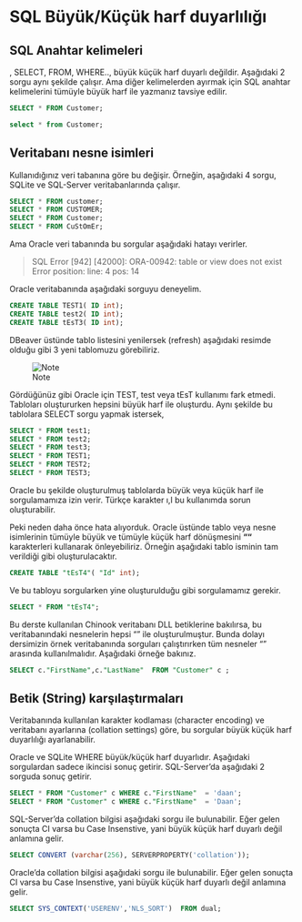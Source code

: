 # SQL Büyük/Küçük harf duyarlılığı

## SQL Anahtar kelimeleri

, SELECT, FROM, WHERE.., büyük küçük harf duyarlı değildir.
Aşağıdaki 2 sorgu aynı şekilde çalışır.
Ama diğer kelimelerden ayırmak için SQL anahtar kelimelerini tümüyle büyük harf ile yazmanız tavsiye edilir.


```sql
SELECT * FROM Customer;
```

```sql
select * from Customer;
```

## Veritabanı nesne isimleri

Kullanıdığınız veri tabanına göre bu değişir.
Örneğin, aşağıdaki 4 sorgu, SQLite ve SQL-Server veritabanlarında çalışır.

```sql
SELECT * FROM customer;
SELECT * FROM CUSTOMER;
SELECT * FROM Customer;
SELECT * FROM CuStOmEr;
```

Ama Oracle veri tabanında bu sorgular aşağıdaki hatayı verirler.

> SQL Error [942] [42000]: ORA-00942: table or view does not exist
> Error position: line: 4 pos: 14

Oracle veritabanında aşağıdaki sorguyu deneyelim.

```sql
CREATE TABLE TEST1( ID int);
CREATE TABLE test2( ID int);
CREATE TABLE tEsT3( ID int);

```


DBeaver üstünde tablo listesini yenilersek (refresh) aşağıdaki resimde olduğu gibi 3 yeni tablomuzu görebiliriz.

![Note](images/oracle-test-table-names.png)


Gördüğünüz gibi Oracle için TEST, test veya tEsT kullanımı fark etmedi.
Tabloları oluştururken hepsini büyük harf ile oluşturdu.
Aynı şekilde bu tablolara SELECT sorgu yapmak istersek,

```sql
SELECT * FROM test1;
SELECT * FROM test2;
SELECT * FROM test3;
SELECT * FROM TEST1;
SELECT * FROM TEST2;
SELECT * FROM TEST3;
```

Oracle bu şekilde oluşturulmuş tablolarda büyük veya küçük harf ile sorgulamamıza izin verir.
Türkçe karakter ı,I bu kullanımda sorun oluşturabilir.

Peki neden daha önce hata alıyorduk.
Oracle üstünde tablo veya nesne isimlerinin tümüyle büyük ve tümüyle küçük harf dönüşmesini **""** karakterleri kullanarak önleyebiliriz.
Örneğin aşağıdaki tablo isminin tam verildiği gibi oluşturulacaktır.

```sql
CREATE TABLE "tEsT4"( "Id" int);

```

Ve bu tabloyu sorgularken yine oluşturulduğu gibi sorgulamamız gerekir.

```sql
SELECT * FROM "tEsT4";
```

Bu derste kullanılan Chinook veritabanı DLL betiklerine bakılırsa, bu veritabanındaki nesnelerin hepsi "" ile oluşturulmuştur.
Bunda dolayı dersimizin örnek veritabanında sorguları çalıştırırken tüm nesneler "" arasında kullanılmalıdır.
Aşağıdaki örneğe bakınız.

```sql
SELECT c."FirstName",c."LastName"  FROM "Customer" c ;
```


## Betik (String) karşılaştırmaları

Veritabanında kullanılan karakter kodlaması (character encoding) ve veritabanı ayarlarına (collation settings) göre, bu sorgular büyük küçük harf duyarlılığı ayarlanabilir.

Oracle ve SQLite WHERE büyük/küçük harf duyarlıdır.
Aşağıdaki sorgulardan sadece ikincisi sonuç getirir.
SQL-Server'da aşağıdaki 2 sorguda sonuç getirir.

```sql
SELECT * FROM "Customer" c WHERE c."FirstName"  = 'daan';
SELECT * FROM "Customer" c WHERE c."FirstName"  = 'Daan';
```

SQL-Server'da collation bilgisi aşağıdaki sorgu ile bulunabilir.
Eğer gelen sonuçta CI varsa bu Case Insenstive, yani büyük küçük harf duyarlı değil anlamına gelir.

```sql
SELECT CONVERT (varchar(256), SERVERPROPERTY('collation'));  
```

Oracle'da collation bilgisi aşağıdaki sorgu ile bulunabilir.
Eğer gelen sonuçta CI varsa bu Case Insenstive, yani büyük küçük harf duyarlı değil anlamına gelir.

```sql
SELECT SYS_CONTEXT('USERENV','NLS_SORT')  FROM dual;
```


